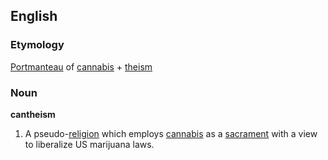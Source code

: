 
==English==
===Etymology===
[[Portmanteau]] of [[cannabis]] + [[theism]]
===Noun===
{{wikipedia}}
'''cantheism'''
#A pseudo-[[religion]] which employs [[cannabis]] as a [[sacrament]] with a view to liberalize US marijuana laws.